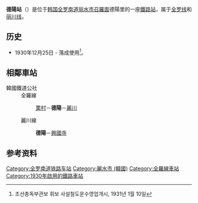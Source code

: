 {{朝鮮半島車站資訊
|公司色 = #0066b3
|文字色 = 
|站名 = 德陽站<br />{{lang|en|Deogyang}}
|圖片 =DeokyangSta.jpg
|pxl = 
|圖片說明 =车站站舍
|車站編號 = 
|前一站1 = [[栗村站|栗村]]
|前一站距離1 = 8.6
|後一站距離1 = 5.3
|後一站1 = [[丽川站|丽川]]
|距離1 =165.6
|起點站1 = [[益山站|益山]]
|所屬路線1 = [[全罗线|全罗线]]
|前一站2 = 
|前一站距離2 = 
|後一站距離2 = 6.2
|後一站2 = [[兴国寺站|兴国寺]]
|距離2 =0.0
|起點站2 = 德阳
|所屬路線2 = [[丽川线|丽川线]]
|諺文 = 덕양역
|朝鮮漢字 = 德陽驛
|文觀部式 =Deogyang-yeok 
|馬-賴式 =
|副站名 = 
|停站路線數 = 2
|所屬公司 = [[韩国铁道公社|韩国铁道公社]]
|所在地 =[[全罗南道|全罗南道]][[丽水市_(韩国)|丽水市]][[召羅面|召羅面]]德陽里1412-1
|車站構造 = 地面車站
|月台配置 = 
|啟用年月日 =1930年12月25日 
|廢站年月日 = 
|上下車人次 =
|統計年度 =
|轉車 = 
|備註 = 
|全寬備註 = 
}}

'''德陽站'''（{{kor|諺=덕양역|漢=德陽驛|羅=Deogyang yeok|f=y}}）是位于[[韩国|韩国]][[全罗南道|全罗南道]][[丽水市_(韩国)|丽水市]][[召羅面|召羅面]]德陽里的一座[[鐵路站|鐵路站]]，属于[[全罗线|全罗线]]和[[丽川线|丽川线]]。

== 历史 ==
*1930年12月25日 - 落成使用<ref>조선총독부관보 휘보 사설철도운수영업개시, 1931년 1월 10일</ref>。

== 相鄰車站 ==
;韓國鐵道公社
:全羅線
::[[栗村站|栗村]]－'''德陽'''－[[麗川站|麗川]]
:麗川線
::'''德陽'''－[[興國寺站|興國寺]]

== 参考资料 ==
{{reflist}}

{{全罗线}}
{{丽川线}}

[[Category:全罗南道铁路车站|Category:全罗南道铁路车站]]
[[Category:麗水市_(韓國)|Category:麗水市 (韓國)]]
[[Category:全羅線車站|Category:全羅線車站]]
[[Category:1930年啟用的鐵路車站|Category:1930年啟用的鐵路車站]]